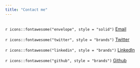 ```yaml
---
title: "Contact me"
---
```

<br>
`r icons::fontawesome("envelope", style = "solid")` [Email](mailto:silvia.teliz@asc.upenn.edu)
<br><br>
`r icons::fontawesome("twitter", style = "brands")` [Twitter](https://twitter.com/SilviaTeliz)
<br><br>
`r icons::fontawesome("linkedin", style = "brands")` [LinkedIn](https://www.linkedin.com/in/silvia-teliz)
<br><br>
`r icons::fontawesome("github", style = "brands")` [Github](https://github.com/silteliz)
